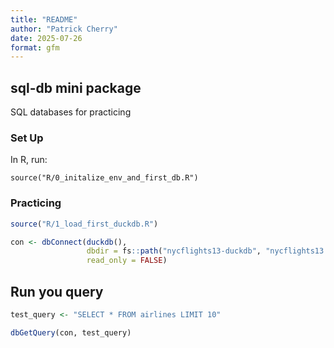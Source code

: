 ```yaml
---
title: "README"
author: "Patrick Cherry"
date: 2025-07-26
format: gfm
---
```


## sql-db mini package
SQL databases for practicing 

### Set Up
In R, run:
```
source("R/0_initalize_env_and_first_db.R")
```

### Practicing
```r
source("R/1_load_first_duckdb.R")

con <- dbConnect(duckdb(),
                 dbdir = fs::path("nycflights13-duckdb", "nycflights13.duckdb"),
                 read_only = FALSE)
```

## Run you query
```r
test_query <- "SELECT * FROM airlines LIMIT 10"

dbGetQuery(con, test_query)
```

